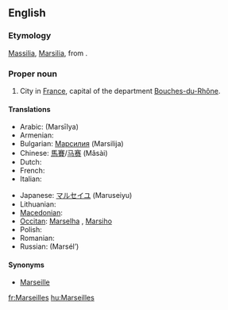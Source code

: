 ==English==
{{wikipedia}}

===Etymology===
{{etyl|la}} [[Massilia]], [[Marsilia]], from {{etyl|grc}} {{term|Μασσαλία||sc=Polytonic|tr=Massalia|lang=grc}}.

===Proper noun===
{{en-proper noun}}

# City in [[France]], capital of the department [[Bouches-du-Rhône]].

====Translations====
{{trans-top|city in France}}
* Arabic: {{Arab|[[مرسيليا]]}} (Marsīlya)
* Armenian: {{t-|hy|Մարսել|tr=Marsel|sc=Armn|xs=Armenian}}
* Bulgarian: [[Марсилия]] (Marsilija)
* Chinese: [[馬賽]]/[[马赛]] (Mǎsài)
* Dutch: {{t-|nl|Marseille|n}}
* French: {{t+|fr|Marseille}}
* Italian: {{t+|it|Marsiglia|f}}
{{trans-mid}}
* Japanese: [[マルセイユ]] (Maruseiyu)
* Lithuanian: {{t|lt|Marselis|m|xs=Lithuanian}}
* [[Macedonian]]: {{t|mk|Марсеј|m|tr=Marséj|sc=Cyrl|xs=Macedonian}}
* [[Occitan]]: [[Marselha]] {{f}}, {{italbrac|Mistralian}} [[Marsiho]]
* Polish: {{t+|pl|Marsylia|f}}
* Romanian: {{t-|ro|Marsilia|f}}
* Russian: {{t|ru|Марсель|m|sc=Cyrl}} (Marsél’)
{{trans-bottom}}

====Synonyms====
* [[Marseille#English|Marseille]]

[[fr:Marseilles]]
[[hu:Marseilles]]